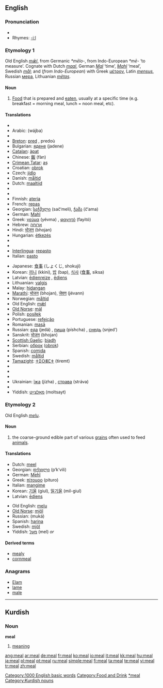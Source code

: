 ==English==

===Pronunciation===
{{IPA|/miːl/}}
* {{audio|en-us-meal.ogg|Audio (US)}}
* Rhymes: [[Rhymes:English:-iːl|-iːl]]

===Etymology 1===
Old English ''[[mæl|mǣl]]'', from Germanic ''*mēlo-'', from Indo-European ''*mē-'' ‘to measure’.  Cognate with Dutch ''[[maal]]'', German ''[[Mal]]'' ‘time’, ''[[Mahl]]'' ‘meal’, Swedish ''[[mål]]''; and (''from Indo-European'') with Greek [[μέτρον]], Latin ''[[mensus]]'', Russian [[мера]], Lithuanian ''[[metas|mẽtas]]''.

====Noun====
{{en-noun}}

# [[food|Food]] that is prepared and [[eat]]en, usually at a specific time (e.g. breakfast = morning meal, lunch = noon meal, etc).

====Translations====
{{rfc-level|Translations at L3+ (AutoFormat would have corrected level of Translations)}}
{{top}}
* {{trreq|Albanian}}
* Arabic: {{Arab|[[وجبة]]}} (wájba) {{f}}
* {{trreq|Armenian}}
* [[Breton]]: [[pred]] {{m}}, predoù {{p}}
* Bulgarian: [[ядене]] (jadene) {{n}}
* [[Catalan]]: [[àpat]] {{m}}
* Chinese: [[飯]] (fàn)
* [[Crimean Tatar]]: [[aş]]
* Croatian: [[obrok]] {{m}}
* Czech: [[jídlo]] {{n}}
* Danish: [[måltid]]
* Dutch: [[maaltijd]]
* {{trreq|Esperanto}}
* {{trreq|Estonian}}
* Finnish: [[ateria]]
* French: [[repas]] {{m}}
* Georgian: [[საჭმელი]] (sač‘meli), [[ჭამა]] (č‘ama)
* German: [[Mahl]] {{n}}
* Greek: [[γεύμα]] (yévma) {{n}}, [[φαγητό]] (fayitó) {{n}}
* Hebrew: [[ארוחה]] {{f}}
* Hindi: [[भोजन]] (bhojan)
* Hungarian: [[étkezés]]
* {{trreq|Icelandic}}
* {{trreq|Indonesian}}
* [[Interlingua]]: [[repasto]]
* Italian: [[pasto]] {{m}}
{{mid}}
* Japanese: [[食事]] (しょくじ, shokují)
* Korean: [[끼니]] (kkini), [[밥]] (bap), [[식사]] ([[食事]], siksa)
* Latvian: [[ēdienreize]] {{f}}, [[ēdiens]] {{f}}
* Lithuanian: [[valgis]] {{m}}
* Malay: [[hidangan]]
* [[Marathi]]: [[भोजन]] (bhojan), [[जेवण]] (jévann)
* Norwegian: [[måltid]]
* Old English: [[mæl|mǣl]] {{n}}
* [[Old Norse]]: [[mál]] {{n}}
* Polish: [[posiłek]] {{m}}
* Portuguese: [[refeição]] {{f}}
* Romanian: [[masā]] {{f}}
* Russian: [[еда]] (jedá) {{f}}, [[пища]] (píshcha) {{f}}, [[снедь]] (snjed’) {{f}}
* Sanskrit: [[भोजन]] (bhojan)
* [[Scottish Gaelic]]: [[biadh]] {{m}}
* Serbian: [[оброк]] ([[obrok]]) {{m}}
* Spanish: [[comida]] {{f}}
* Swedish: [[måltid]] {{c}}
* [[Tamazight]]: [[ⵜⵉⵔⴻⵎⵜ]] (tiremt) {{f}}
* {{trreq|Tamil}}
* {{trreq|Thai}}
* {{trreq|Turkish}}
* Ukrainian: [[їжа]] (jízha) {{f}}, [[страва]] (stráva) {{f}}
* {{trreq|Vietnamese}}
* Yiddish: [[מאָלצײַט]] (moltsayt) {{m}}
{{bottom}}

===Etymology 2===
Old English ''[[melu]]''.

====Noun====
{{en-noun|-}}

# the coarse-ground edible part of various [[grain]]s often used to feed [[animal]]s.

====Translations====
{{top}}
* Dutch: [[meel]] {{n}}
* Georgian: [[ფქვილი]] (p‘k‘vili)
* German: [[Mehl]] {{n}}
* Greek: [[πίτουρο]] (pituro) {{n}}
* Italian: [[mangìme]] {{m}}
* Korean: [[기울]] (giul), [[밀기울]] (mil-giul)
* Latvian: [[ēdiens]] {{f}}
{{mid}}
* Old English: [[melu]]
* [[Old Norse]]: [[mjöl]]
* Russian: {{Cyrl|[[мука|мука́]]}} (muká) {{f}}
* Spanish: [[harina]] {{f}}
* Swedish: [[mjöl]] {{n}}
* Yiddish: [[מעל]] (mel) {{f}} ''or'' {{n}}
{{bottom}}

====Derived terms====
* [[mealy]]
* [[cornmeal]]

===Anagrams===
* [[Elam]]
* [[lame]]
* [[male]]

[[Category:1000 English basic words]]
[[Category:Food and Drink]]
[[Category:Meals|*meal]]

----

==Kurdish==

===Noun===
'''meal'''

# [[meaning]]

[[Category:Kurdish nouns]]

[[ang:meal]]
[[ar:meal]]
[[de:meal]]
[[fr:meal]]
[[ko:meal]]
[[io:meal]]
[[it:meal]]
[[kk:meal]]
[[hu:meal]]
[[ja:meal]]
[[pl:meal]]
[[pt:meal]]
[[ru:meal]]
[[simple:meal]]
[[fi:meal]]
[[ta:meal]]
[[te:meal]]
[[vi:meal]]
[[tr:meal]]
[[zh:meal]]